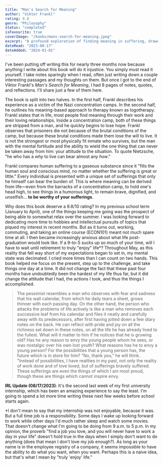 ```yaml
---
title: "Man's Search for Meaning"
author: "Viktor Frankl"
rating: 9.8
genre: "Philosophy"
status: "completed"
isFavourite: true
coverImage: "/books/mans-search-for-meaning.jpeg"
excerpt: "A profound exploration of finding meaning in suffering, drawn from Frankl's experience in Nazi concentration camps and his logotherapy approach."
dateRead: "2023-08-17"
dateAdded: "2024-01-01"
---
```


I've been putting off writing this for nearly three months now because anything I write about this book will do it injustice. You simply must read it yourself. I take notes sparingly when I read, often just writing down a couple interesting passages and my thoughts on them. But once I got to the end of Viktor Frankl's *Man's Search for Meaning*, I had 8 pages of notes, quotes, and reflections. I'll share just a few of them here.

The book is split into two halves. In the first half, Frankl describes his experience as a victim of the Nazi concentration camps. In the second half, he outlines his meaning-based approach to therapy known as logotherapy. Frankl states that in life, most people find meaning through their work and their loving relationships. Inside a concentration camp, both of these things are stripped from a man, and he quickly begins to lose hope. Frankl observes that prisoners die not because of the brutal conditions of the camp, but because these brutal conditions made them lose the will to live. It is not the strongest or most physically fit inmate who survives, but the man with the mental fortitude and the ability to wield the one thing that can never be taken away from him: your attitude to the situation. To quote Nietzsche, "he who has a *why* to live can bear almost any *how*."

Frankl compares human suffering to a gaseous substance since it "fills the human soul and conscious mind, no matter whether the suffering is great or little." Every individual is presented with a unique set of sufferings that only he himself can bear the burden of. This is where meaning can be derived from life—even from the barracks of a concentration camp, to hold one's head high, to see things in a humorous light, to remain brave, dignified, and unselfish… **to be worthy of your sufferings**.

Why does this book deserve a 9.8/10 rating? In my previous school term (January to April), one of the things keeping me going was the prospect of being able to somewhat relax over the summer. I was looking forward to dedicating more time to hobbies and intellectual pursuits of topics that piqued my interest in recent months. But as it turns out, working, commuting, and taking an online course (ECON101) meant not much spare time at all. I then became increasingly anxious about what life post-graduation would look like. If a 9-to-5 sucks up so much of your time, will I have to wait until retirement to truly "enjoy" life*? Throughout May, as this reality that fell way short of my expectations began to set in, my mental state was decimated. I cried more times than I can count on two hands. This book helped me focus on the present, step up to the challenge, and take things one day at a time. It did not change the fact that these past four months have undoubtedly been the hardest of my life thus far, but it did change the attitude that I had, the actions I took, and thus the things I accomplished.

> The pessimist resembles a man who observes with fear and sadness that his wall calendar, from which he daily tears a sheet, grows thinner with each passing day. On the other hand, the person who attacks the problems of life actively is like a man who removes each successive leaf from his calendar and files it neatly and carefully away with its predecessors, after first having jotted down a few diary notes on the back. He can reflect with pride and joy on all the richness set down in these notes, on all the life he has already lived to the fullest. What will it matter to him if he notices that he is growing old? Has he any reason to envy the young people whom he sees, or wax nostalgic over his own lost youth? What reasons has he to envy a young person? For the possibilities that a young person has, the future which is in store for him? "No, thank you," he will think. "Instead of possibilities, I have realities in my past, not only the reality of work done and of love loved, but of sufferings bravely suffered. These sufferings are even the things of which I am most proud, though these are things which cannot inspire envy.

**IRL Update (08/17/2023)**: It's the second last week of my first university internship, which has been an amazing experience to say the least. I'm going to spend a lot more time writing these next few weeks before school starts again.

*I don't mean to say that my internship was not enjoyable, because it was. But a full time job is a responsibility. Some days I wake up looking forward to work while other days I'd much rather sleep and watch some movies. That doesn't change what I'm going to be doing from 9 a.m. to 5 p.m. In my opinion, the proverb "find a job you love, and you will never have to work a day in your life" doesn't hold true in the days when I simply don't want to do anything (does that mean I don't love my job enough?). As long as your name is in the employee registry of a company, it seems impossible to have the ability to do what you want, when you want. Perhaps this is a naive idea, but that's what I mean by "truly 'enjoy' life."